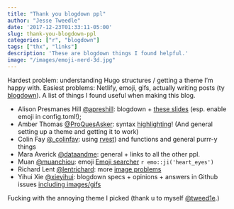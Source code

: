 ```yaml
---
title: "Thank you blogdown ppl"
author: "Jesse Tweedle"
date: '2017-12-23T01:33:11-05:00'
slug: thank-you-blogdown-ppl
categories: ["r", "blogdown"]
tags: ["thx", "links"]
description: 'These are blogdown things I found helpful.'
image: "/images/emoji-nerd-3d.jpg"
---
```


Hardest problem: understanding Hugo structures / getting a theme I'm happy with. Easiest problems: Netlify, emoji, gifs, actually writing posts (ty [blogdown](https://bookdown.org/yihui/blogdown/)). A list of things I found useful when making this blog. 

- Alison Presmanes Hill
 [\@apreshill](https://twitter.com/apreshill): blogdown + [these slides](https://alison.rbind.io/slides/blogdown-workshop-slides.html#63) (esp. enable emoji in config.toml!); 
- Amber Thomas [\@ProQuesAsker](https://twitter.com/ProQuesAsker): syntax [highlighting](http://amber.rbind.io/blog/2017/11/15/syntax-highlighting/)! (And general setting up a theme and getting it to work)
- Colin Fay [\@_colinfay](https://twitter.com/_colinfay):   using [rvest](http://colinfay.me/purrr-web-mining/)) and functions and general purrr-y things
- Mara Averick [\@dataandme](https://twitter.com/dataandme): general + links to all the other ppl.
- Muan [\@muanchiou](https://twitter.com/muanchiou): emoji [Emoji searcher](http://emoji.muan.co/) `r emo::ji('heart_eyes')`
- Richard Lent [\@lentrichard](https://twitter.com/lentrichard): more [image problems](https://richardlent.github.io/post/getting-images-to-work/)
- Yihui Xie [\@xieyihui](https://twitter.com/xieyihui): blogdown specs + opinions + answers in Github issues [including images/gifs](https://github.com/rstudio/blogdown/issues/45)
<!-- - the Hugo build command thing (forget the problem and link, but this was important!) -->

Fucking with the annoying theme I picked (thank u to myself [\@tweed1e](https://twitter.com/tweed1e).)


